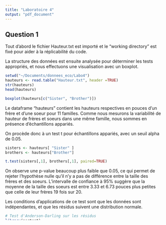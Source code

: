```yaml
---
title: "Laboratoire 4"
output: "pdf_document"
---
```


## Question 1

Tout d'abord le fichier Hauteur.txt est importé et le "working directory" est fixé pour aider à la réplicabilité du code.

La structure des données est ensuite analysée pour déterminer les tests appropriés, et nous effectuons une visualisation avec un boxplot.

```r
setwd("~/Documents/donnees_eco/Labo4")
hauteurs <- read.table("Hauteur.txt", header =TRUE)
str(hauteurs)
head(hauteurs)

boxplot(hauteurs[c("Sister", "Brother")])
```

Le dataframe "hauteurs" contient les hauteurs respectives en pouces d'un frère et d'une soeur pour 11 familles. Comme nous mesurons la variabilité de hauteur de frères et soeurs dans une même famille, nous sommes en présence d'échantillons appariés.

On procède donc à un test t pour échantillons appariés, avec un seuil alpha de 0.05.

```r
sisters <- hauteurs[ "Sister" ]
brothers <- hauteurs["Brother"]

t.test(sisters[,1], brothers[,1], paired=TRUE)
```

On observe une p-value beaucoup plus faible que 0.05, ce qui permet de rejeter l'hypothèse nulle qu'il n'y a pas de différence entre la taille des frères et des soeurs. L'intervalle de confiance à 95% suggère que la moyenne de la taille des soeurs est entre 3.33 et 6.73 pouces plus petites que celle de leur frères 19 fois sur 20.

Les conditions d'applications de ce test sont que les données sont indépendantes, et que les résidus suivent une distribution normale.

```r
# Test d'Anderson-Darling sur les résidus
library(nortest)

# Comme nous sommes en présences d'échantillons appariés nous évaluons les résidus de la différence
diff = brothers[,1] - sisters[,1]
res_diff <- diff - mean(diff)
ad.test(res_diff)

# Test graphique
qqnorm(res_diff)
qqline(res_diff)
```
On suppose que les 11 familles ont été échantillonnées aléatoirement, et on observe que la normalité semble être respectée, bien que certaines valeurs du qqplot ne correspondent pas à la droite. Les conditions du test t que nous avons utilisé sont donc respectés.

## Question 2

### 2.a

Nous avons émis l'hypothèse qu'il n'y avait pas de différence significative entre les stationnements de l'Université, et nous avons cartographié les différents stationnements extérieurs en leur attribuant un numéro.

Nous avons opté un pour un échantillonnage aléatoire pour choisir les stationnements, dans lesquels nous avons compté toutes les voitures à essence et les voitures "vertes". Afin de faire notre tirage aléatoire, nous avons utilisé le générateur de nombre pseudo-aléatoires dans R pour tirer 8 des 25 stationnements, sans remise. 

```r
set.seed(123)
sample(seq(1, 25, 1), size=8)
```
![carte des stationnements](./carte.png)

### 2.b

Nous avons procédé à l'échantillonnage aléatoire des stationnements de l'Université le mercredi 25 septembre de 10h à 11h. Deux des stationnements sélectionnés étaient en construction et nous avons opté d'échantillonner l'alternative la plus proche comme remplacement.

```r

# Matrice avec noms de colonnes
id <- c(15, 14, 5, 11, 18, 9, 25, 20)
essence <- c(106, 108, 115, 182, 120, 36, 64, 93)
verte <- c(7, 10, 15, 15, 12, 5, 0, 15)
sample_mtx <- matrix(c(id, essence, verte), nrow = 8, byrow = FALSE)

colnames(sample_mtx) <- c("parking_id", "gas_cars", "green_cars")
sample_mtx

```
### 2.c

Nous avons émis les hypothèses statistiques suivantes :

Hypothèse a :

H0a : Les voitures "vertes" et à essence ont la même probabilité de se retrouver sur les stationnements de l'Université 

H1a : Les voitures "vertes" et à essence n'ont pas la même probabilité de se retrouver sur les stationnements de l'Université 

Hypothèse b :
Nous avons aussi décidé de tester la prémisse qu'il n'y avait pas de différence entre les stationnements.

H0b : Il n'y a pas de différence entre les stationnements au niveau de la présence de voitures "vertes" et à essence

H1b : Il y a une différence entre les stationnements au niveau de la présence de voitures "vertes" et à essence

### 2.d

Pour tester nos hypothèses, nous utilisons un test de Khi carré. Nos données sont des observations de fréquence, les observations sont indépendantes et nous avons un échantillon de taille suffisante.

```r
# Visualisation des données
boxplot(sample_mtx[,2:3])

# Nous effecton un premier test de Khi2, pour tester notre hypothèse H0a
# Nous utilisons la somme des colonnes pour ce premier test, afin de comparer
# l'utilisation de voitures "vertes" et à essence
chisq.test(colSums(sample_mtx[,2:3]))

# Pour tester l'hypothèse H0b, nous effectuons un test de Khi2 sur les données
# par stationnement, afin de comparer les stationnements entre eux
chisq.test(sample_mtx[,2:3])
```

Nous obtenons une p-value très faible pour le premier test, ce qui nous permet de rejeter l'hypothèse que les voitures à essences et les voitures "vertes" sont présentes dans la même proportion dans les stationnements. Ceci ne nous surprend pas étant donné que pendant l'échantillonnage il était évident qu'il y avait significativement moins de voitures "vertes", ce que nous observons aussi sur le boxplot.

Pour le second test, nous obtenons une p value de 0.07561, ce qui ne nous permet pas de rejeter l'hypothèse nulle qu'il n'y a pas de différence significative entre les proportions dans chaque stationnement. Notons que cette valeur est tout de même assez basse, ce qui semble indiquer qu'il y a une certaine variabilité entre les stationnements.


### 2.e

Nous avons utilisé un échantillonnage aléatoire, et nous n'avons pas détecté de strates entre les stationnements. Il pourrait toutefois y avoir de la variabilité dans le temps, et la distribution des voitures "vertes" et à essence pourrait varier dans une journée, ou encore selon le jour de la semaine. Pour comparer des périodes dans la journée nous pourrions retourner échantillonner à différentes heures et différentes journées, et comparer ces échantillons à l'aide d'un test du Khi carré.
